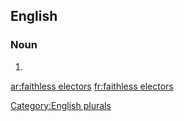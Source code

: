 ==English==

===Noun===
{{head|en|noun|head=[[faithless]] [[electors]]}}

# {{plural of|faithless elector|lang=en|nocat=1}}[[Category:English plurals]]

[[ar:faithless electors]]
[[fr:faithless electors]]